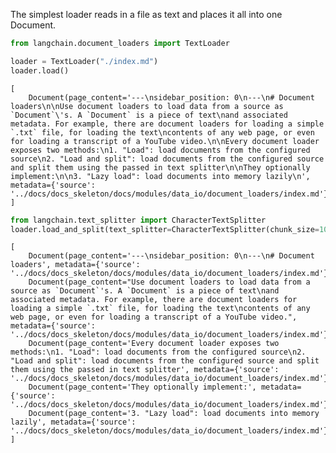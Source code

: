 The simplest loader reads in a file as text and places it all into one Document.

```python
from langchain.document_loaders import TextLoader

loader = TextLoader("./index.md")
loader.load()
```

<CodeOutputBlock language="python">

```
[
    Document(page_content='---\nsidebar_position: 0\n---\n# Document loaders\n\nUse document loaders to load data from a source as `Document`\'s. A `Document` is a piece of text\nand associated metadata. For example, there are document loaders for loading a simple `.txt` file, for loading the text\ncontents of any web page, or even for loading a transcript of a YouTube video.\n\nEvery document loader exposes two methods:\n1. "Load": load documents from the configured source\n2. "Load and split": load documents from the configured source and split them using the passed in text splitter\n\nThey optionally implement:\n\n3. "Lazy load": load documents into memory lazily\n', metadata={'source': '../docs/docs_skeleton/docs/modules/data_io/document_loaders/index.md'})
]
```

</CodeOutputBlock>

```python
from langchain.text_splitter import CharacterTextSplitter
loader.load_and_split(text_splitter=CharacterTextSplitter(chunk_size=10, chunk_overlap=0))
```

<CodeOutputBlock language="python">

```
[
    Document(page_content='---\nsidebar_position: 0\n---\n# Document loaders', metadata={'source': '../docs/docs_skeleton/docs/modules/data_io/document_loaders/index.md'}),
    Document(page_content="Use document loaders to load data from a source as `Document`'s. A `Document` is a piece of text\nand associated metadata. For example, there are document loaders for loading a simple `.txt` file, for loading the text\ncontents of any web page, or even for loading a transcript of a YouTube video.", metadata={'source': '../docs/docs_skeleton/docs/modules/data_io/document_loaders/index.md'}),
    Document(page_content='Every document loader exposes two methods:\n1. "Load": load documents from the configured source\n2. "Load and split": load documents from the configured source and split them using the passed in text splitter', metadata={'source': '../docs/docs_skeleton/docs/modules/data_io/document_loaders/index.md'}),
    Document(page_content='They optionally implement:', metadata={'source': '../docs/docs_skeleton/docs/modules/data_io/document_loaders/index.md'}),
    Document(page_content='3. "Lazy load": load documents into memory lazily', metadata={'source': '../docs/docs_skeleton/docs/modules/data_io/document_loaders/index.md'})
]
```

</CodeOutputBlock>
